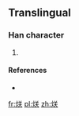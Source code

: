 ==Translingual==

===Han character===
{{Han char|rn=86|rad=火|as=06|sn=10|four=|canj=火廿大 (FTK)}}

# {{defn|Han|sort=火06}}

====References====
* {{Han ref|kx=0671.081|hdz=32200.201|uh=70EA|ud=28906}}

[[fr:烪]]
[[pl:烪]]
[[zh:烪]]